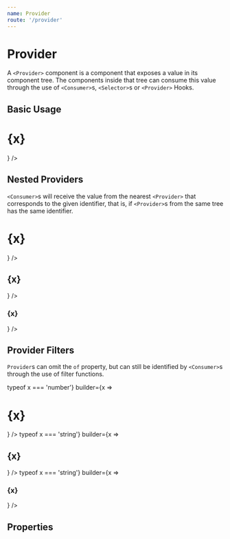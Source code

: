 ```yaml
---
name: Provider
route: '/provider'
---
```


# Provider

A `<Provider>` component is a component that exposes a value in its
component tree. The components inside that tree can consume this
value through the use of `<Consumer>`s, `<Selector>`s or `<Provider>` Hooks.

## Basic Usage

<Playground>
  <Provider of="A" value="Hello World">
    <Consumer of="A" builder={x => <h1>{x}</h1>} />
  </Provider>
</Playground>

## Nested Providers

`<Consumer>`s will receive the value from the nearest `<Provider>` that corresponds to the given identifier, that is, if `<Provider>`s from the same tree has the same identifier.

<Playground>
  <Provider of="A" value="Foo">
    <Provider of="A" value="Bar">
      <Provider of="A" value="Baz">
        <Consumer of="A" builder={x => <h1>{x}</h1>} />
      </Provider>
      <Consumer of="A" builder={x => <h2>{x}</h2>} />
    </Provider>
    <Consumer of="A" builder={x => <h3>{x}</h3>} />
  </Provider>
</Playground>


## Provider Filters

`Provider`s can omit the `of` property, but can still be identified by `<Consumer>`s through the use of filter functions.

<Playground>
  <Provider value="Hello World">
    <Provider value={100}>
      <Provider value="Hello Joe">
        <Consumer of={x => typeof x === 'number'} builder={x => <h1>{x}</h1>} />
      </Provider>
      <Consumer of={x => typeof x === 'string'} builder={x => <h2>{x}</h2>} />
    </Provider>
    <Consumer of={x => typeof x === 'string'} builder={x => <h3>{x}</h3>} />
  </Provider>
</Playground>

## Properties

<Props of={Provider} />